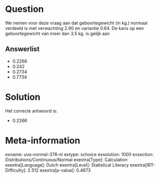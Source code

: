 Question
========

We nemen voor deze vraag aan dat geboortegewicht (in kg.) normaal
verdeeld is met verwachting 2.90 en variantie 0.64. De kans op een
geboortegewicht van meer dan 3.5 kg. is gelijk aan


Answerlist
----------

* 0.2266
* 0.242
* 0.2734
* 0.7734

Solution
========

Het correcte antwoord is: 

* 0.2266

Meta-information
================
exname: uva-normal-378-nl
extype: schoice
exsolution: 1000
exsection: Distributions/Continuous/Normal
exextra[Type]: Calculation
exextra[Language]: Dutch
exextra[Level]: Statistical Literacy
exextra[IRT-Difficulty]: 2.512
exextra[p-value]: 0.4673
